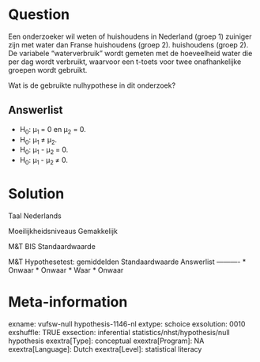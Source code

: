 Question
========
Een onderzoeker wil weten of huishoudens in Nederland (groep 1) zuiniger zijn met water dan Franse huishoudens (groep 2). huishoudens (groep 2). De variabele "waterverbruik" wordt gemeten met de hoeveelheid water die per dag wordt verbruikt, waarvoor een t-toets voor twee onafhankelijke groepen wordt gebruikt.  
  
Wat is de gebruikte nulhypothese in dit onderzoek?

Answerlist
----------
* H<sub>0</sub>: μ<sub>1 </sub>= 0 en μ<sub>2</sub> = 0.
* H<sub>0</sub>: μ<sub>1 </sub>≠ μ<sub>2</sub>.
* H<sub>0</sub>: μ<sub>1</sub> - μ<sub>2 </sub>= 0.
* H<sub>0</sub>: μ<sub>1 </sub>- μ<sub>2 </sub>≠ 0.

Solution
========

Taal Nederlands

Moeilijkheidsniveaus Gemakkelijk

M&T BIS Standaardwaarde

M&T Hypothesetest: gemiddelden Standaardwaarde
Answerlist
----------
* Onwaar
* Onwaar
* Waar
* Onwaar

Meta-information
================
exname: vufsw-null hypothesis-1146-nl
extype: schoice
exsolution: 0010
exshuffle: TRUE
exsection: inferential statistics/nhst/hypothesis/null hypothesis
exextra[Type]: conceptual
exextra[Program]: NA
exextra[Language]: Dutch
exextra[Level]: statistical literacy

